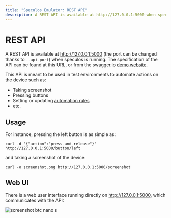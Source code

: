 ```yaml
---
title: "Speculos Emulator: REST API"
description: A REST API is available at http://127.0.0.1:5000 when speculos is running. This API is meant to be used in test environments to automate actions on the device.
---
```


# REST API

A REST API is available at http://127.0.0.1:5000 (the port can be changed thanks to `--api-port`) when speculos is running. The specification of the API can be found at this URL, or from the swagger.io [demo website](https://petstore.swagger.io/?url=https://raw.githubusercontent.com/LedgerHQ/speculos/master/speculos/api/static/swagger/swagger.json).

This API is meant to be used in test environments to automate actions on the device such as:

- Taking screenshot
- Pressing buttons
- Setting or updating [automation rules](../advanced-usage/automation.md)
- etc.

## Usage

For instance, pressing the left button is as simple as:

```shell copy
curl -d '{"action":"press-and-release"}' http://127.0.0.1:5000/button/left
```

and taking a screenshot of the device:

```shell copy
curl -o screenshot.png http://127.0.0.1:5000/screenshot
```

## Web UI

There is a web user interface running directly on http://127.0.0.1:5000, which communicates with the API:

![screenshot btc nano s](/device-app/screenshot-api-nanos-btc.png)